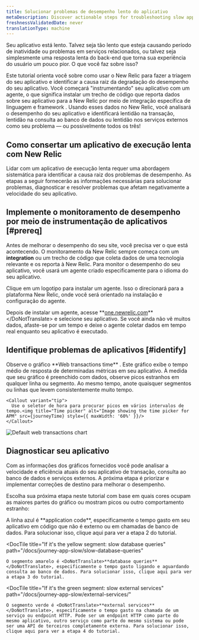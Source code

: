 ```yaml
---
title: Solucionar problemas de desempenho lento do aplicativo
metaDescription: Discover actionable steps for troubleshooting slow application performance to identify and resolve issues for a smoother user experience.
freshnessValidatedDate: never
translationType: machine
---
```




Seu aplicativo está lento. Talvez seja tão lento que esteja causando período de inatividade ou problemas em serviços relacionados, ou talvez seja simplesmente uma resposta lenta do back-end que torna sua experiência do usuário um pouco pior. O que você faz sobre isso?

Este tutorial orienta você sobre como usar o New Relic para fazer a triagem do seu aplicativo e identificar a causa raiz da degradação do desempenho do seu aplicativo. Você começará "instrumentando" seu aplicativo com um agente, o que significa instalar um trecho de código que reporta dados sobre seu aplicativo para a New Relic por meio de integração específica de linguagem e framework . Usando esses dados no New Relic, você analisará o desempenho do seu aplicativo e identificará lentidão na transação, lentidão na consulta ao banco de dados ou lentidão nos serviços externos como seu problema — ou possivelmente todos os três!

## Como consertar um aplicativo de execução lenta com New Relic

Lidar com um aplicativo de execução lenta requer uma abordagem sistemática para identificar a causa raiz dos problemas de desempenho. As etapas a seguir fornecerão as informações necessárias para solucionar problemas, diagnosticar e resolver problemas que afetam negativamente a velocidade do seu aplicativo.

## Implemente o monitoramento de desempenho por meio de instrumentação de aplicativos [#prereq]

Antes de melhorar o desempenho do seu site, você precisa ver o que está acontecendo. O monitoramento da New Relic sempre começa com um <DoNotTranslate>**integration**</DoNotTranslate> ou um trecho de código que coleta dados de uma tecnologia relevante e os reporta à New Relic. Para monitor o desempenho do seu aplicativo, você usará um agente criado especificamente para o idioma do seu aplicativo.

Clique em um logotipo para instalar um agente. Isso o direcionará para a plataforma New Relic, onde você será orientado na instalação e configuração do agente.

<TechTileGrid>
  <TechTile
    name="Go agent"
    icon="logo-go"
    to="https://one.newrelic.com/nr1-core?state=985d4005-ba90-a8c7-1da1-2af34539b03b"
  />

  <TechTile
    name="Java agent"
    icon="logo-java"
    to="https://one.newrelic.com/nr1-core?state=80d18bcb-4919-1fcb-2b77-9406838eb916"
  />

  <TechTile
    name=".NET agent"
    icon="logo-dotnet"
    to="https://one.newrelic.com/nr1-core?state=30e93090-6dfa-6b70-8e75-472f54414355"
  />

  <TechTile
    name="Node.js agent"
    icon="logo-nodejs"
    to="https://one.newrelic.com/marketplace/install-data-source?state=be2e62fa-cc3b-c428-27c4-8d662c9e80a1"
  />

  <TechTile
    name="PHP agent"
    icon="logo-php"
    to="https://one.newrelic.com/nr1-core?state=aa633b41-72d4-009c-3abf-55dcf64894fe"
  />

  <TechTile
    name="Python agent"
    icon="logo-python"
    to="https://one.newrelic.com/nr1-core?state=20fda75b-58fb-a92a-f9e1-7b052035c6e8"
  />

  <TechTile
    name="Ruby agent"
    icon="logo-ruby"
    to="https://one.newrelic.com/nr1-core?state=d69143ab-605c-579b-25bf-cc6e5fee5b80"
  />
</TechTileGrid>

Depois de instalar um agente, acesse <DoNotTranslate>**[one.newrelic.com](https://one.newrelic.com/nr1-core?filters=(domain%3D'APM'ANDtype%3D'APPLICATION'))**</DoNotTranslate> e selecione seu aplicativo. Se você ainda não vê muitos dados, afaste-se por um tempo e deixe o agente coletar dados em tempo real enquanto seu aplicativo é executado.

## Identifique problemas de aplicativos [#identify]

<SideBySide>
  <Side>
    Observe o gráfico <DoNotTranslate>**Web transactions time**</DoNotTranslate> . Este gráfico exibe o tempo médio de resposta de determinadas métricas em seu aplicativo. À medida que seu gráfico é preenchido com dados, observe picos estranhos em qualquer linha ou segmento. Ao mesmo tempo, anote quaisquer segmentos ou linhas que levem consistentemente muito tempo.

    <Callout variant="tip">
      Use o seletor de hora para procurar picos em vários intervalos de tempo.<img title="Time picker" alt="Image showing the time picker for APM" src={journeyTime} style={{ maxWidth: '60%' }}/>
    </Callout>
  </Side>

  <Side>
    <img
      title="Default web transactions chart"
      alt="Default web transactions chart"
      src={journeyWebTrans}
    />
  </Side>
</SideBySide>

## Diagnosticar seu aplicativo

Com as informações dos gráficos fornecidos você pode analisar a velocidade e eficiência atuais do seu aplicativo de transação, consulta ao banco de dados e serviços externos. A próxima etapa é priorizar e implementar correções de destino para melhorar o desempenho.

Escolha sua próxima etapa neste tutorial com base em quais cores ocupam as maiores partes do gráfico ou mostram picos ou outro comportamento estranho:

<DocTiles>
  <DocTile
    title="If it's the blue line: slow application traces"
    path="/docs/journey-app-slow/problematic-transactions"
  >
    A linha azul é <DoNotTranslate>**application code**</DoNotTranslate>, especificamente o tempo gasto em seu aplicativo em código que não é externo ou em chamadas de banco de dados. Para solucionar isso, clique aqui para ver a etapa 2 do tutorial.
  </DocTile>

  <DocTile
    title="If it's the yellow segment: slow database queries"
    path="/docs/journey-app-slow/slow-database-queries"
  >
    O segmento amarelo é <DoNotTranslate>**database queries**</DoNotTranslate>, especificamente o tempo gasto ligando e aguardando consulta ao banco de dados. Para solucionar isso, clique aqui para ver a etapa 3 do tutorial.
  </DocTile>

  <DocTile
    title="If it's the green segment: slow external services"
    path="/docs/journey-app-slow/external-services/"
  >
    O segmento verde é <DoNotTranslate>**external services**</DoNotTranslate>, especificamente o tempo gasto na chamada de um serviço ou endpoint HTTP. Pode ser um endpoint HTTP como parte do mesmo aplicativo, outro serviço como parte do mesmo sistema ou pode ser uma API de terceiros completamente externa. Para solucionar isso, clique aqui para ver a etapa 4 do tutorial.
  </DocTile>
</DocTiles>